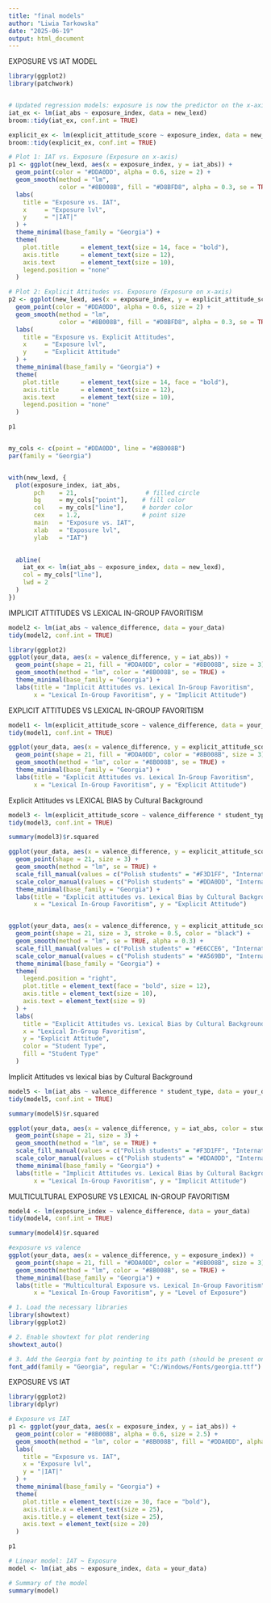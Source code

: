 ---
title: "final models"
author: "Liwia Tarkowska"
date: "2025-06-19"
output: html_document
---


EXPOSURE VS IAT MODEL 

```{r viz-model3, fig.height=4, fig.width=8, message=FALSE, warning=FALSE}
library(ggplot2)
library(patchwork)


# Updated regression models: exposure is now the predictor on the x-axis
iat_ex <- lm(iat_abs ~ exposure_index, data = new_lexd)
broom::tidy(iat_ex, conf.int = TRUE)

explicit_ex <- lm(explicit_attitude_score ~ exposure_index, data = new_lexd)
broom::tidy(explicit_ex, conf.int = TRUE)

# Plot 1: IAT vs. Exposure (Exposure on x-axis)
p1 <- ggplot(new_lexd, aes(x = exposure_index, y = iat_abs)) +
  geom_point(color = "#DDA0DD", alpha = 0.6, size = 2) +
  geom_smooth(method = "lm",
              color = "#8B008B", fill = "#D8BFD8", alpha = 0.3, se = TRUE) +
  labs(
    title = "Exposure vs. IAT",
    x     = "Exposure lvl",
    y     = "|IAT|"
  ) +
  theme_minimal(base_family = "Georgia") +
  theme(
    plot.title      = element_text(size = 14, face = "bold"),
    axis.title      = element_text(size = 12),
    axis.text       = element_text(size = 10),
    legend.position = "none"
  )

# Plot 2: Explicit Attitudes vs. Exposure (Exposure on x-axis)
p2 <- ggplot(new_lexd, aes(x = exposure_index, y = explicit_attitude_score)) +
  geom_point(color = "#DDA0DD", alpha = 0.6, size = 2) +
  geom_smooth(method = "lm",
              color = "#8B008B", fill = "#D8BFD8", alpha = 0.3, se = TRUE) +
  labs(
    title = "Exposure vs. Explicit Attitudes",
    x     = "Exposure lvl",
    y     = "Explicit Attitude"
  ) +
  theme_minimal(base_family = "Georgia") +
  theme(
    plot.title      = element_text(size = 14, face = "bold"),
    axis.title      = element_text(size = 12),
    axis.text       = element_text(size = 10),
    legend.position = "none"
  )

p1


my_cols <- c(point = "#DDA0DD", line = "#8B008B")
par(family = "Georgia")


with(new_lexd, {
  plot(exposure_index, iat_abs,
       pch    = 21,                   # filled circle
       bg     = my_cols["point"],    # fill color
       col    = my_cols["line"],     # border color
       cex    = 1.2,                 # point size
       main   = "Exposure vs. IAT",
       xlab   = "Exposure lvl",
       ylab   = "IAT")
  

  abline(
    iat_ex <- lm(iat_abs ~ exposure_index, data = new_lexd),
    col = my_cols["line"],
    lwd = 2
  )
})

```




IMPLICIT ATTITUDES VS LEXICAL IN-GROUP FAVORITISM 
```{r model2}
model2 <- lm(iat_abs ~ valence_difference, data = your_data)
tidy(model2, conf.int = TRUE)
```

```{r viz-model3, fig.height=4, fig.width=8, message=FALSE, warning=FALSE}
library(ggplot2)
ggplot(your_data, aes(x = valence_difference, y = iat_abs)) +
  geom_point(shape = 21, fill = "#DDA0DD", color = "#8B008B", size = 3) +
  geom_smooth(method = "lm", color = "#8B008B", se = TRUE) +
  theme_minimal(base_family = "Georgia") +
  labs(title = "Implicit Attitudes vs. Lexical In-Group Favoritism",
       x = "Lexical In-Group Favoritism", y = "Implicit Attitude")
```


EXPLICIT ATTITUDES VS LEXICAL IN-GROUP FAVORITISM 

```{r model1}
model1 <- lm(explicit_attitude_score ~ valence_difference, data = your_data)
tidy(model1, conf.int = TRUE)
```

```{r plot1}
ggplot(your_data, aes(x = valence_difference, y = explicit_attitude_score)) +
  geom_point(shape = 21, fill = "#DDA0DD", color = "#8B008B", size = 3) +
  geom_smooth(method = "lm", color = "#8B008B", se = TRUE) +
  theme_minimal(base_family = "Georgia") +
  labs(title = "Explicit Attitudes vs. Lexical In-Group Favoritism",
       x = "Lexical In-Group Favoritism", y = "Explicit Attitude")
```

Explicit Attitudes vs LEXICAL BIAS by Cultural Background

```{r model3}
model3 <- lm(explicit_attitude_score ~ valence_difference * student_type, data = your_data)
tidy(model3, conf.int = TRUE)

summary(model3)$r.squared

```

```{r plot3}
ggplot(your_data, aes(x = valence_difference, y = explicit_attitude_score, color = student_type, fill = student_type)) +
  geom_point(shape = 21, size = 3) +
  geom_smooth(method = "lm", se = TRUE) +
  scale_fill_manual(values = c("Polish students" = "#F3D1FF", "International students" = "#E0A6E0")) +
  scale_color_manual(values = c("Polish students" = "#DDA0DD", "International students" = "#8B008B")) +
  theme_minimal(base_family = "Georgia") +
  labs(title = "Explicit attitudes vs. Lexical Bias by Cultural Background",
       x = "Lexical In-Group Favoritism", y = "Explicit Attitude")


ggplot(your_data, aes(x = valence_difference, y = explicit_attitude_score, color = student_type, fill = student_type)) +
  geom_point(shape = 21, size = 3, stroke = 0.5, color = "black") +
  geom_smooth(method = "lm", se = TRUE, alpha = 0.3) +
  scale_fill_manual(values = c("Polish students" = "#E6CCE6", "International students" = "#D2B4DE")) +
  scale_color_manual(values = c("Polish students" = "#A569BD", "International students" = "#884EA0")) +
  theme_minimal(base_family = "Georgia") +
  theme(
    legend.position = "right",
    plot.title = element_text(face = "bold", size = 12),
    axis.title = element_text(size = 10),
    axis.text = element_text(size = 9)
  ) +
  labs(
    title = "Explicit Attitudes vs. Lexical Bias by Cultural Background",
    x = "Lexical In-Group Favoritism",
    y = "Explicit Attitude",
    color = "Student Type",
    fill = "Student Type"
  )

```


Implicit Attitudes vs lexical bias by Cultural Background

```{r model4}
model5 <- lm(iat_abs ~ valence_difference * student_type, data = your_data)
tidy(model5, conf.int = TRUE)

summary(model5)$r.squared
```

```{r plot4}
ggplot(your_data, aes(x = valence_difference, y = iat_abs, color = student_type, fill = student_type)) +
  geom_point(shape = 21, size = 3) +
  geom_smooth(method = "lm", se = TRUE) +
  scale_fill_manual(values = c("Polish students" = "#F3D1FF", "International students" = "#E0A6E0")) +
  scale_color_manual(values = c("Polish students" = "#DDA0DD", "International students" = "#8B008B")) +
  theme_minimal(base_family = "Georgia") +
  labs(title = "Implicit Attitudes vs. Lexical Bias by Cultural Background",
       x = "Lexical In-Group Favoritism", y = "Implicit Attitude")

```


MULTICULTURAL EXPOSURE VS LEXICAL IN-GROUP FAVORITISM 
```{r model4}
model4 <- lm(exposure_index ~ valence_difference, data = your_data)
tidy(model4, conf.int = TRUE)

summary(model4)$r.squared
```

```{r plot6}
#exposure vs valence 
ggplot(your_data, aes(x = valence_difference, y = exposure_index)) +
  geom_point(shape = 21, fill = "#DDA0DD", color = "#8B008B", size = 3) +
  geom_smooth(method = "lm", color = "#8B008B", se = TRUE) +
  theme_minimal(base_family = "Georgia") +
  labs(title = "Multicultural Exposure vs. Lexical In-Group Favoritism",
       x = "Lexical In-Group Favoritism", y = "Level of Exposure")
```

```{r plot6}
# 1. Load the necessary libraries
library(showtext)
library(ggplot2)

# 2. Enable showtext for plot rendering
showtext_auto()

# 3. Add the Georgia font by pointing to its path (should be present on Windows)
font_add(family = "Georgia", regular = "C:/Windows/Fonts/georgia.ttf")

```

EXPOSURE VS IAT 
```{r plot6}
library(ggplot2)
library(dplyr)

# Exposure vs IAT
p1 <- ggplot(your_data, aes(x = exposure_index, y = iat_abs)) +
  geom_point(color = "#8B008B", alpha = 0.6, size = 2.5) +
  geom_smooth(method = "lm", color = "#8B008B", fill = "#DDA0DD", alpha = 0.2) +
  labs(
    title = "Exposure vs. IAT",
    x = "Exposure lvl",
    y = "|IAT|"
  ) +
  theme_minimal(base_family = "Georgia") +
  theme(
    plot.title = element_text(size = 30, face = "bold"),
    axis.title.x = element_text(size = 25),
    axis.title.y = element_text(size = 25),
    axis.text = element_text(size = 20)
  )

p1

# Linear model: IAT ~ Exposure
model <- lm(iat_abs ~ exposure_index, data = your_data)

# Summary of the model
summary(model)

```

